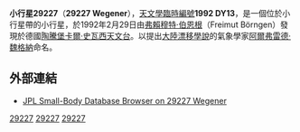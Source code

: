 {{unreferenced|time=2012-03-13T02:08:24+00:00}}
{{Infobox planet 
| minorplanet = yes 
| width = 25em 
| bgcolour = #FFFFC0 
| apsis = 
| name = Wegener
| symbol = 
| image = 
| caption = 
| discovery = yes 
| discovery_ref = 
| discoverer = [[弗賴穆特·伯恩根|弗賴穆特·伯恩根]]
| discovery_site = {{GER}}[[陶滕堡|陶腾堡]][[卡爾·史瓦西天文台|卡爾·史瓦西天文台]]
| discovered = 1992年2月29日
| designations = yes
| mp_name = 29227
| alt_names = 1992 DY13
| named_after = [[阿尔弗雷德·魏格纳|阿尔弗雷德·魏格纳]]
| mp_category = 
| orbit_ref = 
| epoch = May 14, 2008
| aphelion = 2.8371267
| perihelion = 1.9312529
| semimajor = 
| eccentricity = 0.1899752
| period = 1344.6512630
| avg_speed = 
| inclination = 2.46440
| asc_node = 346.67304
| mean_anomaly = 106.22458
| arg_peri = 215.46206
| satellites = 
| physical_characteristics = yes 
| dimensions = 
| mass = 
| density = 
| surface_grav = 
| escape_velocity = 
| sidereal_day = 
| axial_tilt = 
| pole_ecliptic_lat = 
| pole_ecliptic_lon = 
| albedo = 
| temperatures= 
| temp_name1 = 
| mean_temp_1 = 
| max_temp_1 = 
| temp_name2 = 
| max_temp_2 = 
| spectral_type = 
| abs_magnitude = 14.1
}}
'''小行星29227'''（'''29227 Wegener'''），[[天文學臨時編號|天文學臨時編號]]'''1992 DY13'''，是一個位於小行星帶的小行星，於1992年2月29日由[[弗賴穆特·伯恩根|弗賴穆特·伯恩根]]（Freimut Börngen）發現於德國[[陶滕堡|陶騰堡]][[卡爾·史瓦西天文台|卡爾·史瓦西天文台]]。以提出[[大陸漂移學說|大陸漂移學說]]的氣象學家[[阿爾弗雷德·魏格納|阿爾弗雷德·魏格納]]命名。

== 外部連結 ==
*[http://ssd.jpl.nasa.gov/sbdb.cgi?sstr=29227+Wegener JPL Small-Body Database Browser on 29227 Wegener] {{Wayback|url=http://ssd.jpl.nasa.gov/sbdb.cgi?sstr=29227+Wegener |date=20191130011601 }}

{{Minor Planet Number|[[小行星29226|(29226) 1992 DH8]]|[[小行星29228|(29228) 1992 EC]]}}
{{小天體}}

{{DEFAULTSORT:Wegener}}
[[Category:小行星带天体|29227]]
[[Category:以人名命名的小行星|29227]]
[[Category:1992年发现的小行星|29227]]

{{beltasteroid-stub}}